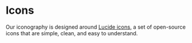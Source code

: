 
<Meta of={IconStories} />

# Icons

Our iconography is designed around [Lucide icons](https://lucide.dev/), a set of open-source icons that are simple, clean, and easy to understand.

<Canvas of={IconStories.Default} />
